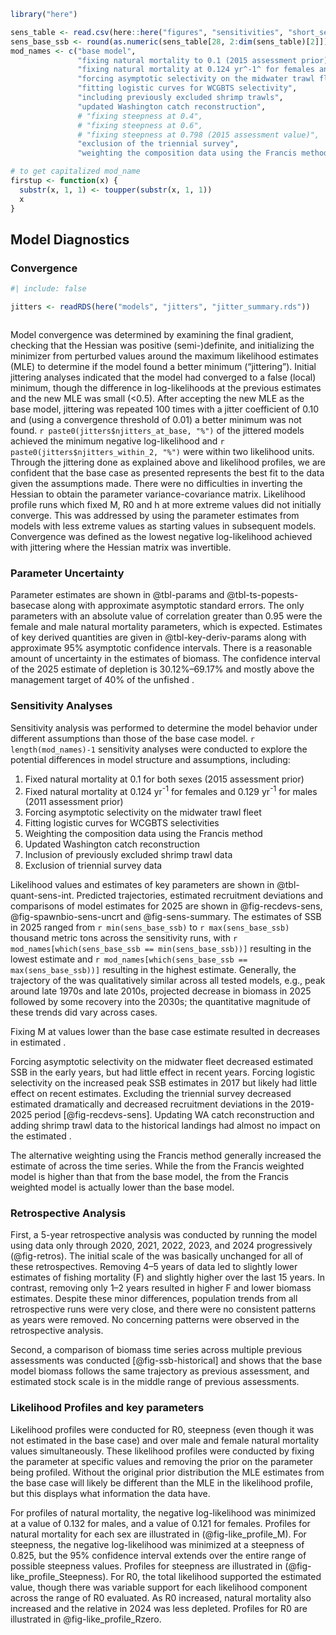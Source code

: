 
```r
library("here")

sens_table <- read.csv(here::here("figures", "sensitivities", "short_sens_table.csv"))
sens_base_ssb <- round(as.numeric(sens_table[28, 2:dim(sens_table)[2]]), 2)
mod_names <- c("base model", 
               "fixing natural mortality to 0.1 (2015 assessment prior)", 
               "fixing natural mortality at 0.124 yr^-1^ for females and 0.129 yr^-1^ for males (2011 assessment prior)", 
               "forcing asymptotic selectivity on the midwater trawl fleet", 
               "fitting logistic curves for WCGBTS selectivity", 
               "including previously excluded shrimp trawls",
               "updated Washington catch reconstruction",
               # "fixing steepness at 0.4", 
               # "fixing steepness at 0.6", 
               # "fixing steepness at 0.798 (2015 assessment value)", 
               "exclusion of the triennial survey",
               "weighting the composition data using the Francis method")

# to get capitalized mod_name
firstup <- function(x) {
  substr(x, 1, 1) <- toupper(substr(x, 1, 1))
  x
}
```

## Model Diagnostics

<!-- Remove intro text: 
Three types of uncertainty are presented for the assessment of widow rockfish. First, uncertainty in the parameter estimates was determined using approximate asymptotic estimates of the standard error. These estimates were based on the maximum likelihood theory that the inverse of the Hessian matrix (the second derivative of the log-likelihood function with respect to the parameter vector) approaches the true uncertainty of the parameter estimates as the sample size approaches infinity. This approach takes into account the uncertainty in the data and supplies correlation estimates between parameters, but does not capture possible skewness in the error distribution of the parameters and may not accurately estimate the standard error in some cases (see [@stewart_comparison_2013]).

The second type of uncertainty that is presented is related to modeling and structural error. This uncertainty cannot be captured in the base model as it is related to errors in the assumptions used in specifying the base model. Therefore, sensitivity analyses were conducted where assumptions were modified to reveal the effect they have on the model results.

Lastly, a major axis of uncertainty was determined from a parameter or structural assumption that results in the greatest change in stock status and advice, and projections were made for different states of nature based upon that parameter or structural assumption.
-->

### Convergence

```r
#| include: false

jitters <- readRDS(here("models", "jitters", "jitter_summary.rds"))



```


Model convergence was determined by examining the final gradient, checking that the Hessian was positive (semi-)definite, and initializing the minimizer from perturbed  values around the maximum likelihood estimates (MLE) to determine if the model found a better minimum (“jittering”). Initial jittering analyses indicated that the model had converged to a false (local) minimum, though the difference in log-likelihoods at the previous estimates and the new MLE was small (<0.5). After accepting the new MLE as the base model, jittering was repeated 100 times with a jitter coefficient of 0.10 and (using a convergence threshold of 0.01) a better minimum was not found. `r paste0(jitters$njitters_at_base, "%")` of the jittered models achieved the minimum negative log-likelihood and `r paste0(jitters$njitters_within_2, "%")` were within two likelihood units. Through the jittering done as explained above and likelihood profiles, we are confident that the base case as presented represents the best fit to the data given the assumptions made. There were no difficulties in inverting the Hessian to obtain the parameter variance-covariance matrix. Likelihood profile runs which fixed M, R0 and h at more extreme values did not initially converge. This was addressed by using the parameter estimates from models with less extreme values as starting values in subsequent models. Convergence was defined as the lowest negative log-likelihood achieved with jittering where the Hessian matrix was invertible. 

### Parameter Uncertainty

Parameter estimates are shown in @tbl-params and @tbl-ts-popests-basecase along with approximate asymptotic standard errors. The only parameters with an absolute value of correlation greater than 0.95 were the female and male natural mortality parameters, which is expected. Estimates of key derived quantities are given in @tbl-key-deriv-params along with approximate 95% asymptotic confidence intervals. There is a reasonable amount of uncertainty in the estimates of biomass. The confidence interval of the 2025 estimate of depletion is 30.12%–69.17% and mostly above the management target of 40% of the unfished \gls{ssb}.

### Sensitivity Analyses

Sensitivity analysis was performed to determine the model behavior under different assumptions than those of the base case model. `r length(mod_names)-1` sensitivity analyses were conducted to explore the potential differences in model structure and assumptions, including:

1. Fixed natural mortality at 0.1 for both sexes (2015 assessment prior)
2. Fixed natural mortality at 0.124 yr^-1^ for females and 0.129 yr^-1^ for males (2011 assessment prior)
3. Forcing asymptotic selectivity on the midwater trawl fleet
4. Fitting logistic curves for WCGBTS selectivities
5. Weighting the composition data using the Francis method
6. Updated Washington catch reconstruction
7. Inclusion of previously excluded shrimp trawl data
8. Exclusion of triennial survey data

Likelihood values and estimates of key parameters are shown in @tbl-quant-sens-int. Predicted \gls{ssb} trajectories, estimated recruitment deviations and comparisons of model estimates for 2025 are shown in @fig-recdevs-sens, @fig-spawnbio-sens-uncrt and @fig-sens-summary. The estimates of SSB in 2025 ranged from `r min(sens_base_ssb)` to `r max(sens_base_ssb)` thousand metric tons across the sensitivity runs, with `r mod_names[which(sens_base_ssb == min(sens_base_ssb))]` resulting in the lowest estimate and `r mod_names[which(sens_base_ssb == max(sens_base_ssb))]` resulting in the highest estimate. Generally, the trajectory of the \gls{ssb} was qualitatively similar across all tested models, e.g., peak around late 1970s and late 2010s, projected decrease in biomass in 2025 followed by some recovery into the 2030s; the quantitative magnitude of these trends did vary across cases. 

Fixing M at values lower than the base case estimate resulted in decreases in estimated \gls{ssb}. 

Forcing asymptotic selectivity on the midwater fleet decreased estimated SSB in the early years, but had little effect in recent years. Forcing logistic selectivity on the \gls{s-wcgbt} increased peak SSB estimates in 2017 but likely had little effect on recent estimates. Excluding the triennial survey decreased estimated \gls{ssb} dramatically and decreased recruitment deviations in the 2019-2025 period [@fig-recdevs-sens]. Updating WA catch reconstruction and adding shrimp trawl data to the historical landings had almost no impact on the estimated \gls{ssb}. 

The alternative weighting using the Francis method generally increased the estimate of \gls{ssb} across the time series. While the \gls{ssb} from the Francis weighted model is higher than that from the base model, the \gls{ofl} from the Francis weighted model is actually lower than the base model.

### Retrospective Analysis

First, a 5-year retrospective analysis was conducted by running the model using data only through 2020, 2021, 2022, 2023, and 2024 progressively (@fig-retros). The initial scale of the \gls{ssb} was basically unchanged for all of these retrospectives. Removing 4–5 years of data led to slightly lower estimates of fishing mortality (F) and slightly higher \gls{ssb} over the last 15 years. In contrast, removing only 1–2 years resulted in higher F and lower biomass estimates. Despite these minor differences, population trends from all retrospective runs were very close, and there were no consistent patterns as years were removed. No concerning patterns were observed in the retrospective analysis.

Second, a comparison of biomass time series across multiple previous assessments was conducted [@fig-ssb-historical] and shows that the base model biomass follows the same trajectory as previous assessment, and estimated stock scale is in the middle range of previous assessments.

### Likelihood Profiles and key parameters

Likelihood profiles were conducted for R0, steepness (even though it was not estimated in the base case) and over male and female natural mortality values simultaneously. These likelihood profiles were conducted by fixing the parameter at specific values and removing the prior on the parameter being profiled. Without the original prior distribution the MLE estimates from the base case will likely be different than the MLE in the likelihood profile, but this displays what information the data have. 

For profiles of natural mortality, the negative log-likelihood was minimized at a value of 0.132 for males, and a value of 0.121 for females. Profiles for natural mortality for each sex are illustrated in (@fig-like_profile_M). For steepness, the negative log-likelihood was minimized at a steepness of 0.825, but the 95% confidence interval extends over the entire range of possible steepness values. Profiles for steepness are illustrated in (@fig-like_profile_Steepness). For R0, the total likelihood supported the estimated value, though there was variable support for each likelihood component across the range of R0 evaluated. As R0 increased, natural mortality also increased and the relative \gls{ssb} in 2024 was less depleted. Profiles for R0 are illustrated in @fig-like_profile_Rzero.
